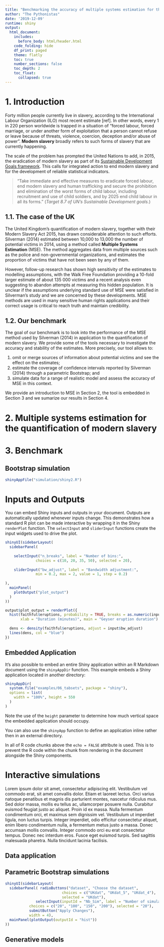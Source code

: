```yaml
---
title: "Benchmarking the accuracy of multiple systems estimation for the quantification of modern slavery"
author: "The Pythonistas"
date: '2019-12-09'
runtime: shiny
output:
  html_document:
    includes:
      before_body: html/header.html
    code_folding: hide
    df_print: paged
    theme: flatly
    toc: true
    number_sections: false
    toc_depth: 2
    toc_float: 
      collapsed: true
---
```



# 1. Introduction

Forty million people currently live in slavery, according to the International Labour Organization (ILO) most recent estimate [ref]. In other words, every 1 in 220 person worldwide is trapped in a situation of "forced labour, forced marriage, or under another form of exploitation that a person cannot refuse or leave because of threats, violence, coercion, deception and/or abuse of power". **Modern slavery** broadly refers to such forms of slavery that are currently happening. 

The scale of the problem has prompted the United Nations to add, in 2015, the eradication of modern slavery as part of its [Sustainable Development Goals framework](https://sustainabledevelopment.un.org/). This calls for integrated action to end modern slavery and for the development of reliable statistical indicators. 

> "Take immediate and effective measures to eradicate forced labour, end modern slavery and human trafficking and secure the prohibition and elimination of the worst forms of child labour, including recruitment and use of child soldiers, and by 2025 end child labour in all its forms." (*Target 8.7 of UN's Sustainable Development goals.*)


<!--
However, statistical methodology to estimate the number of undetected victims of modern slavery is still in development. Victims of modern slavery are often hidden, making reliable estimates of the number of victims particularly challenging to develop.
-->

## 1.1. The case of the UK

The United Kingdom's quantification of modern slavery, together with their Modern Slavery Act 2015, has drawn considerable attention to such efforts. Silverman (2014) estimated between 10,000 to 13,000 the number of potential victims in 2014, using a method called **Multiple Systems Estimation** (MSE). The method aggregates data from multiple sources such as the police and non-governmental organizations, and estimates the proportion of victims that have not been seen by any of them.

However, follow-up research has shown high sensitivity of the estimates to modelling assumptions, with the Walk Free Foundation providing a 10-fold larger estimate of about 135 000 victims and a recent analysis even suggesting to abandon attempts at measuring this hidden population. It is unclear if the assumptions underlying standard use of MSE were satisfied in Silverman's study and we are concerned by these developments. MSE methods are used in many sensitive human rights applications and their correct usage is critical to reach truth and maintain credibility. 

## 1.2. Our benchmark

The goal of our benchmark is to look into the performance of the MSE method used by Silverman (2014) in application to the quantification of modern slavery. We provide some of the tools necessary to investigate the accuracy and stability of the estimates. More precisely, our tool allows to:

1. omit or merge sources of information about potential victims and see the effect on the estimates;
2. estimate the coverage of confidence intervals reported by Silverman (2014) through a parametric Bootstrap; and
3. simulate data for a range of realistic model and assess the accuracy of MSE in this context. 

We provide an introduction to MSE in Section 2, the tool is embedded in Section 3 and we sumarize our results in Section 4.

# 2. Multiple systems estimation for the quantification of modern slavery




# 3. Benchmark {.tabset}

## Bootstrap simulation

```r
shinyAppFile("simulation/shiny2.R")
```


# Inputs and Outputs

You can embed Shiny inputs and outputs in your document. Outputs are automatically updated whenever inputs change.  This demonstrates how a standard R plot can be made interactive by wrapping it in the Shiny `renderPlot` function. The `selectInput` and `sliderInput` functions create the input widgets used to drive the plot.

```r

shinyUI(sidebarLayout(
  sidebarPanel( 
    
    selectInput("n_breaks", label = "Number of bins:",
              choices = c(10, 20, 35, 50), selected = 20),
    
    sliderInput("bw_adjust", label = "Bandwidth adjustment:",
              min = 0.2, max = 2, value = 1, step = 0.2)
    
),
  mainPanel(
    plotOutput("plot_output")
  )
))

output$plot_output = renderPlot({
  hist(faithful$eruptions, probability = TRUE, breaks = as.numeric(input$n_breaks),
       xlab = "Duration (minutes)", main = "Geyser eruption duration")
  
  dens <- density(faithful$eruptions, adjust = input$bw_adjust)
  lines(dens, col = "blue")
})
```

## Embedded Application

It's also possible to embed an entire Shiny application within an R Markdown document using the `shinyAppDir` function. This example embeds a Shiny application located in another directory:

```r
shinyAppDir(
  system.file("examples/06_tabsets", package = "shiny"),
  options = list(
    width = "100%", height = 550
  )
)
```

Note the use of the `height` parameter to determine how much vertical space the embedded application should occupy.

You can also use the `shinyApp` function to define an application inline rather then in an external directory.

In all of R code chunks above the `echo = FALSE` attribute is used. This is to prevent the R code within the chunk from rendering in the document alongside the Shiny components.


# Interactive simulations {.tabset}

Lorem ipsum dolor sit amet, consectetur adipiscing elit. Vestibulum vel commodo erat, sit amet convallis dolor. Etiam et laoreet lectus. Orci varius natoque penatibus et magnis dis parturient montes, nascetur ridiculus mus. Sed dolor massa, mollis eu tellus ac, ullamcorper posuere nulla. Curabitur euismod feugiat justo ac aliquet. Proin id ex massa. Nulla fermentum condimentum orci, et maximus sem dignissim vel. Vestibulum ut imperdiet ligula, non luctus turpis. Integer imperdiet, odio efficitur consectetur aliquet, enim libero condimentum nulla, a fermentum metus justo a massa. Donec accumsan mollis convallis. Integer commodo orci eu erat consectetur tempus. Donec nec interdum eros. Fusce eget euismod turpis. Sed sagittis malesuada pharetra. Nulla tincidunt lacinia facilisis.


## Data application

## Parametric Bootstrap simulations

```r
shinyUI(sidebarLayout(
  sidebarPanel( radioButtons("dataset", "Choose the dataset",
                          choices = c("UKdat", "UKdat_5", "UKdat_4"),
                          selected = "UKdat"), 
              selectInput(inputId = "Nb_Sim", label = "Number of simulations", 
           choices = c("20", "100", "150", "200"), selected = "20"),
           submitButton("Apply Changes"),
           width = 4),
  mainPanel(plotOutput(outputId = "hist"))
))


```

## Generative models

```r

```



